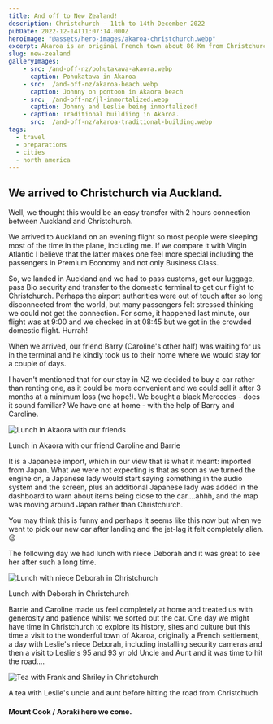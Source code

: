 ```yaml
---
title: And off to New Zealand!
description: Christchurch - 11th to 14th December 2022
pubDate: 2022-12-14T11:07:14.000Z
heroImage: "@assets/hero-images/akaroa-christchurch.webp"
excerpt: Akaroa is an original French town about 86 Km from Christchurch where we landed two days later (time zone) than when we left Los Angeles, to start our Kiwi adventure.
slug: new-zealand
galleryImages:
    - src: /and-off-nz/pohutakawa-akaora.webp
      caption: Pohukatawa in Akaroa
    - src:  /and-off-nz/akaroa-beach.webp
      caption: Johnny on pontoon in Akaora beach
    - src:  /and-off-nz/jl-inmortalized.webp
      caption: Johnny and Leslie being inmortalized!
    - caption: Traditional buildiing in Akaroa.
      src:  /and-off-nz/akaroa-traditional-building.webp
tags: 
  - travel
  - preparations
  - cities
  - north america
---
```



## We arrived to Christchurch via Auckland.

Well, we thought this would be an easy transfer with 2 hours connection between Auckland and Christchurch.

We arrived to Auckland on an evening flight so most people were sleeping most of the time in the plane, including me. If we compare it with Virgin Atlantic I believe that the latter makes one feel more special including the passengers in Premium Economy and not only Business Class.

So, we landed in Auckland and we had to pass customs, get our luggage, pass Bio security and transfer to the domestic terminal to get our flight to Christchurch. Perhaps the airport authorities were out of touch after so long disconnected from the world, but many passengers felt stressed thinking we could not get the connection. For some, it happened last minute, our flight was at 9:00 and we checked in at 08:45 but we got in the crowded domestic flight. Hurrah!

When we arrived, our friend Barry (Caroline's other half) was waiting for us in the terminal and he kindly took us to their home where we would stay for a couple of days.

I haven't mentioned that for our stay in NZ we decided to buy a car rather than renting one, as it could be more convenient and we could sell it after 3 months at a minimum loss (we hope!). We bought a black Mercedes - does it sound familiar? We have one at home - with the help of Barry and Caroline.

![Lunch in Akaora with our friends](/and-off-nz/akaora-lunch.webp 'Lunch in Akaora with our friends')


<SpecialText variant="caption">Lunch in Akaora with our friend Caroline and Barrie</SpecialText>

 
It is a Japanese import, which in our view that is what it meant: imported from Japan. What we were not expecting is that as soon as we turned the engine on, a Japanese lady would start saying something in the audio system and the screen, plus an additional Japanese lady was added in the dashboard to warn about items being close to the car....ahhh, and the map was moving around Japan rather than Christchurch.

You may think this is funny and perhaps it seems like this now but when we went to pick our new car after landing and the jet-lag it felt completely alien. 😉

The following day we had lunch with niece Deborah and it was great to see her after such a long time.

![Lunch with niece Deborah in Christchurch](/and-off-nz/lunch-with-debs.webp 'Lunch with niece Deborah in Christchurch')

<SpecialText variant="caption">Lunch with Deborah in Christchurch</SpecialText>


Barrie and Caroline made us feel completely at home and treated us with generosity and patience whilst we sorted out the car. One day we might have time in Christchurch to explore its history, sites and culture but this time a visit to the wonderful town of Akaroa, originally a French settlement, a day with Leslie's niece Deborah, including installing security cameras and then a visit to Leslie's 95 and 93 yr old Uncle and Aunt and it was time to hit the road....

![Tea with Frank and Shriley in Christchurch](/and-off-nz/frank-and-shirley.webp 'Tea with Frank and Shriley in Christchurch')

<SpecialText variant="caption">A tea with Leslie's uncle and aunt before hitting the road from Christchuch</SpecialText>

#### Mount Cook / Aoraki here we come.
